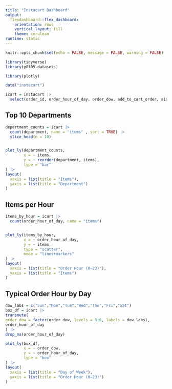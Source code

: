 ```yaml
---
title: "Instacart Dashboard"
output:
  flexdashboard::flex_dashboard:
    orientation: rows
    vertical_layout: fill
    theme: cerulean
runtime: static
---
```


```r
knitr::opts_chunk$set(echo = FALSE, message = FALSE, warning = FALSE)
```


```r
library(tidyverse)
library(p8105.datasets)

library(plotly)
```


```r
data("instacart")

icart = instacart |> 
  select(order_id, order_hour_of_day, order_dow, add_to_cart_order, aisle, department)
```


## Top 10 Departments

```r
department_counts = icart |> 
  count(department, name = "items" , sort = TRUE) |>
  slice_head(n = 10)


plot_ly(department_counts,
        x = ~ items, 
        y = ~ reorder(department, items),
        type = "bar"
) |>
layout(
  xaxis = list(title = "Items"),
  yaxis = list(title = "Department")
)

```

## Items per Hour
 
```r
items_by_hour = icart |> 
  count(order_hour_of_day, name = "items")


plot_ly(items_by_hour,
        x = ~ order_hour_of_day, 
        y = ~ items,
        type = "scatter",
        mode = "lines+markers"
) |>
layout(
  xaxis = list(title = "Order Hour (0–23)"),
  yaxis = list(title = "Items")
)
```

## Typical Order Hour by Day

```r
dow_labs = c("Sun","Mon","Tue","Wed","Thu","Fri","Sat")
box_df = icart |>
transmute(
order_dow = factor(order_dow, levels = 0:6, labels = dow_labs),
order_hour_of_day
) |>
drop_na(order_hour_of_day)

```

```r
plot_ly(box_df,
        x = ~ order_dow, 
        y = ~ order_hour_of_day,
        type = "box"
) |>
layout(
  xaxis = list(title = "Day of Week"),
  yaxis = list(title = "Order Hour (0–23)")
)
```














